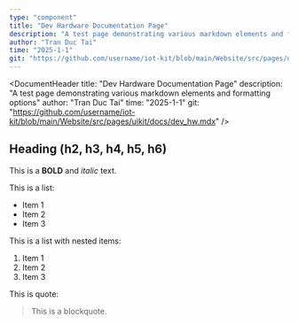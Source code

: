 ```yaml
---
type: "component"
title: "Dev Hardware Documentation Page"
description: "A test page demonstrating various markdown elements and formatting options"
author: "Tran Duc Tai"
time: "2025-1-1"
git: "https://github.com/username/iot-kit/blob/main/Website/src/pages/uikit/docs/dev_hw.mdx"
---
```


<DocumentHeader 
  title: "Dev Hardware Documentation Page"
  description: "A test page demonstrating various markdown elements and formatting options"
  author: "Tran Duc Tai"
  time: "2025-1-1"
  git: "https://github.com/username/iot-kit/blob/main/Website/src/pages/uikit/docs/dev_hw.mdx"
/>


## Heading (h2, h3, h4, h5, h6)

This is a **BOLD** and *italic* text.

This is a list:

- Item 1
- Item 2
- Item 3

This is a list with nested items:

1. Item 1
2. Item 2
3. Item 3

This is quote:

> This is a blockquote.


